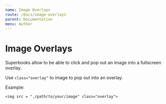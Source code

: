 ```yaml
---
name: Image Overlays
route: /docs/image-overlays
parent: Documentation
menu: Author
---
```

# Image Overlays

Superbooks allow to be able to click and pop out an image into a fullscreen overlay.

Use `class="overlay"` to image to pop out into an overlay.

Example:
```
<img src = "./path/to/your/image" class="overlay">
```
